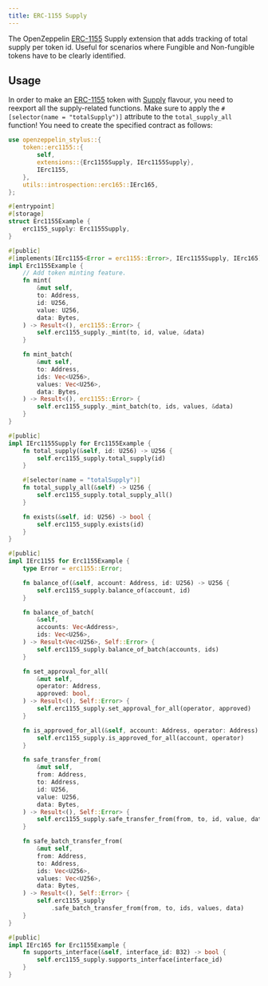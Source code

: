 ```yaml
---
title: ERC-1155 Supply
---
```


The OpenZeppelin [ERC-1155](erc1155) Supply extension that adds tracking of total supply per token id.
Useful for scenarios where Fungible and Non-fungible tokens have to be clearly identified.

## Usage

In order to make an [ERC-1155](erc1155) token with [Supply](https://docs.rs/openzeppelin-stylus/0.3.0/openzeppelin_stylus/token/erc1155/extensions/supply/index.html) flavour,
you need to reexport all the supply-related functions.
Make sure to apply the `#[selector(name = "totalSupply")]` attribute to the `total_supply_all` function!
You need to create the specified contract as follows:

```rust
use openzeppelin_stylus::{
    token::erc1155::{
        self,
        extensions::{Erc1155Supply, IErc1155Supply},
        IErc1155,
    },
    utils::introspection::erc165::IErc165,
};

#[entrypoint]
#[storage]
struct Erc1155Example {
    erc1155_supply: Erc1155Supply,
}

#[public]
#[implements(IErc1155<Error = erc1155::Error>, IErc1155Supply, IErc165)]
impl Erc1155Example {
    // Add token minting feature.
    fn mint(
        &mut self,
        to: Address,
        id: U256,
        value: U256,
        data: Bytes,
    ) -> Result<(), erc1155::Error> {
        self.erc1155_supply._mint(to, id, value, &data)
    }

    fn mint_batch(
        &mut self,
        to: Address,
        ids: Vec<U256>,
        values: Vec<U256>,
        data: Bytes,
    ) -> Result<(), erc1155::Error> {
        self.erc1155_supply._mint_batch(to, ids, values, &data)
    }
}

#[public]
impl IErc1155Supply for Erc1155Example {
    fn total_supply(&self, id: U256) -> U256 {
        self.erc1155_supply.total_supply(id)
    }

    #[selector(name = "totalSupply")]
    fn total_supply_all(&self) -> U256 {
        self.erc1155_supply.total_supply_all()
    }

    fn exists(&self, id: U256) -> bool {
        self.erc1155_supply.exists(id)
    }
}

#[public]
impl IErc1155 for Erc1155Example {
    type Error = erc1155::Error;

    fn balance_of(&self, account: Address, id: U256) -> U256 {
        self.erc1155_supply.balance_of(account, id)
    }

    fn balance_of_batch(
        &self,
        accounts: Vec<Address>,
        ids: Vec<U256>,
    ) -> Result<Vec<U256>, Self::Error> {
        self.erc1155_supply.balance_of_batch(accounts, ids)
    }

    fn set_approval_for_all(
        &mut self,
        operator: Address,
        approved: bool,
    ) -> Result<(), Self::Error> {
        self.erc1155_supply.set_approval_for_all(operator, approved)
    }

    fn is_approved_for_all(&self, account: Address, operator: Address) -> bool {
        self.erc1155_supply.is_approved_for_all(account, operator)
    }

    fn safe_transfer_from(
        &mut self,
        from: Address,
        to: Address,
        id: U256,
        value: U256,
        data: Bytes,
    ) -> Result<(), Self::Error> {
        self.erc1155_supply.safe_transfer_from(from, to, id, value, data)
    }

    fn safe_batch_transfer_from(
        &mut self,
        from: Address,
        to: Address,
        ids: Vec<U256>,
        values: Vec<U256>,
        data: Bytes,
    ) -> Result<(), Self::Error> {
        self.erc1155_supply
            .safe_batch_transfer_from(from, to, ids, values, data)
    }
}

#[public]
impl IErc165 for Erc1155Example {
    fn supports_interface(&self, interface_id: B32) -> bool {
        self.erc1155_supply.supports_interface(interface_id)
    }
}
```
